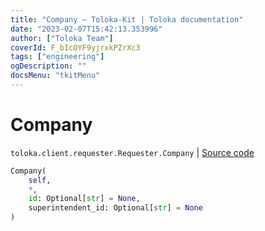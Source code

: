 ```yaml
---
title: "Company — Toloka-Kit | Toloka documentation"
date: "2023-02-07T15:42:13.353996"
author: ["Toloka Team"]
coverId: F_bIcOYF9yjrxkPZrXc3
tags: ["engineering"]
ogDescription: ""
docsMenu: "tkitMenu"
---
```


# Company
`toloka.client.requester.Requester.Company` | [Source code](https://github.com/Toloka/toloka-kit/blob/v1.1.3/src/client/requester.py#L19)

```python
Company(
    self,
    *,
    id: Optional[str] = None,
    superintendent_id: Optional[str] = None
)
```